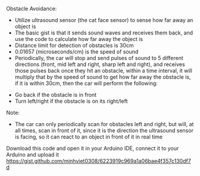 Obstacle Avoidance: 
- Utilize ultrasound sensor (the cat face sensor) to sense how far away an object is 
- The basic gist is that it sends sound waves and receives them back, and use the code to calculate how far away the object is 
- Distance limit for detection of obstacles is 30cm
- 0.01657 (microseconds/cm) is the speed of sound
- Periodically, the car will stop and send pulses of sound to 5 different directions (front, mid left and right, sharp left and right), and 
receives those pulses back once they hit an obstacle, within a time interval, it will multiply that by the speed of sound to get how far away 
the obstacle is, if it is within 30cm, then the car will perform the following: 
+ Go back if the obstacle is in front 
+ Turn left/right if the obstacle is on its right/left 

Note: 
- The car can only periodically scan for obstacles left and right, but will, at all times, scan in front of it, since it is the direction
the ultrasound sensor is facing, so it can react to an object in front of it in real time

Download this code and open it in your Arduino IDE, connect it to your Arduino and upload it 
https://gist.github.com/minhviet0308/6223919c969a1a06bae4f357c130df7d

